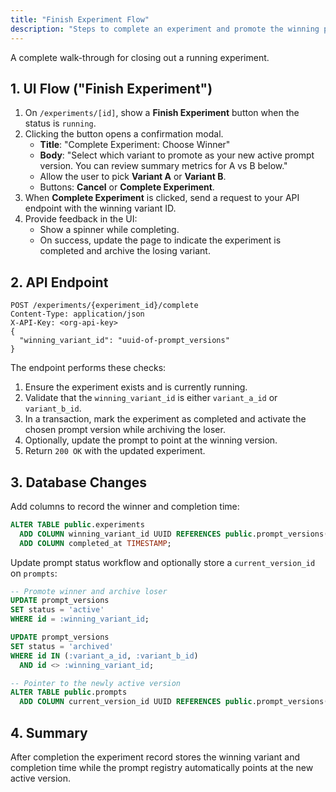 ```yaml
---
title: "Finish Experiment Flow"
description: "Steps to complete an experiment and promote the winning prompt version."
---
```


A complete walk-through for closing out a running experiment.

## 1. UI Flow ("Finish Experiment")

1. On `/experiments/[id]`, show a **Finish Experiment** button when the status is `running`.
2. Clicking the button opens a confirmation modal.
   - **Title**: "Complete Experiment: Choose Winner"
   - **Body**: "Select which variant to promote as your new active prompt version. You can review summary metrics for A vs B below."
   - Allow the user to pick **Variant A** or **Variant B**.
   - Buttons: **Cancel** or **Complete Experiment**.
3. When **Complete Experiment** is clicked, send a request to your API endpoint with the winning variant ID.
4. Provide feedback in the UI:
   - Show a spinner while completing.
   - On success, update the page to indicate the experiment is completed and archive the losing variant.

## 2. API Endpoint

```http
POST /experiments/{experiment_id}/complete
Content-Type: application/json
X-API-Key: <org-api-key>
{
  "winning_variant_id": "uuid-of-prompt_versions"
}
```

The endpoint performs these checks:

1. Ensure the experiment exists and is currently running.
2. Validate that the `winning_variant_id` is either `variant_a_id` or `variant_b_id`.
3. In a transaction, mark the experiment as completed and activate the chosen prompt version while archiving the loser.
4. Optionally, update the prompt to point at the winning version.
5. Return `200 OK` with the updated experiment.

## 3. Database Changes

Add columns to record the winner and completion time:

```sql
ALTER TABLE public.experiments
  ADD COLUMN winning_variant_id UUID REFERENCES public.prompt_versions(id),
  ADD COLUMN completed_at TIMESTAMP;
```

Update prompt status workflow and optionally store a `current_version_id` on `prompts`:

```sql
-- Promote winner and archive loser
UPDATE prompt_versions
SET status = 'active'
WHERE id = :winning_variant_id;

UPDATE prompt_versions
SET status = 'archived'
WHERE id IN (:variant_a_id, :variant_b_id)
  AND id <> :winning_variant_id;

-- Pointer to the newly active version
ALTER TABLE public.prompts
  ADD COLUMN current_version_id UUID REFERENCES public.prompt_versions(id);
```

## 4. Summary

After completion the experiment record stores the winning variant and completion time while the prompt registry automatically points at the new active version.
